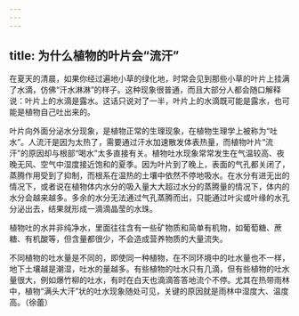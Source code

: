 ```yaml
---
---
---
```

title: 为什么植物的叶片会“流汗”
---




在夏天的清晨，如果你经过遍地小草的绿化地，时常会见到那些小草的叶片上挂满了水滴，仿佛“汗水淋淋”的样子。这种现象很普通，而且大部分人都会随口解释说：叶片上的水滴是露水。这话只说对了一半，叶片上的水滴既可能是露水，也可能是植物自己吐出来的。

叶片向外面分泌水分现象，是植物正常的生理现象，在植物生理学上被称为“吐水”。人流汗是因为太热了，需要通过汗水加速散发体表热量，而植物叶片“流汗”的原因却与根部“喝水”太多直接有关。植物吐水现象常常发生在气温较高、夜晚无风、空气中湿度接近饱和的夏季。因为叶片到了晚上，表面的气孔都关闭了，蒸腾作用受到了抑制，而根系在温热的土壤中依然不停地吸水。在水分有进无出的情况下，或者说在植物体内水分的吸入量大大超过水分的蒸腾量的情况下，体内的水分会越来越多。多余的水分无法通过气孔蒸腾而出，只能通过叶尖或叶缘的水孔分泌出去，结果就形成一滴滴晶莹的水珠。

植物吐的水并非纯净水，里面往往含有一些矿物质和简单有机物，如葡萄糖、蔗糖、有机酸等，但含量都很少，不会造成营养物质的大量流失。



不同植物的吐水量是不同的，即使同一种植物，在不同环境中的吐水量也不一样，地下土壤越是潮湿，吐水的量越多。有些植物的吐水只有几滴，但有些植物的吐水量很大，例如爆竹柳的吐水，有时在白天也滴滴答答地流个不停。尤其在热带雨林中，植物“满头大汗”状的吐水现象随处可见，关键的原因就是雨林中湿度大、温度高。（徐蕾）